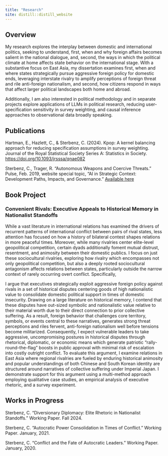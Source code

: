 ```yaml
---
title: "Research"
site: distill::distill_website
---
```



## Overview

My research explores the interplay between domestic and international politics, seeking to understand, first, when and why foreign affairs becomes salient in the national dialogue, and, second, the ways in which the political climate at home affects state behavior on the international stage. With a substantive focus on East Asia, my dissertation examines first, when and where states strategically pursue aggressive foreign policy for domestic ends, leveraging interstate rivalry to amplify perceptions of foreign threat and rile anti-foreign nationalism, and second, how citizens respond in ways that affect larger political landscapes both home and abroad. 

Additionally, I am also interested in political methodology and in separate projects explore applications of LLMs in political research, reducing user-specification sensitivity in survey weighting, and causal inference approaches to observational data broadly speaking. 

## Publications

Hartman, E., Hazlett, C., & Sterbenz, C. (2024). Kpop: A kernel balancing approach for reducing 
specification assumptions in survey weighting. Journal of the Royal Statistical Society Series A: Statistics in Society. <a href="https://doi.org/10.1093/jrsssa/qnae082" target="blank">https://doi.org/10.1093/jrsssa/qnae082</a> 
   
Sterbenz, C., Trager, R. “Autonomous Weapons and Coercive Threats.” Pulse, Feb. 2019, website special topic, “AI in Strategic Context: Development Paths, Impacts, and Governance.” [Available here](https://escholarship.org/uc/item/2zx599j8)


## Book Project

### Convenient Rivals: Executive Appeals to Historical Memory in Nationalist Standoffs

While a vast literature in international relations has examined the drivers of recurrent patterns of international conflict between pairs of rival states, less attention has focused on how a history of bilateral contest shapes relations in more peaceful times. Moreover, while many rivalries center elite-level geopolitical competition, certain dyads additionally foment mutual distrust, resentment, and animosity between their domestic publics. I focus on just these sociocultural rivalries, exploring how rivalry which encompasses not only geopolitical competition, but also a deeply rooted sociocultural antagonism affects relations between states, particularly outside the narrow context of rarely occurring overt conflict. Specifically, 

I argue that executives strategically exploit aggressive foreign policy against rivals in a set of historical disputes centering goods of high nationalistic value to consolidate domestic political support in times of domestic insecurity. Drawing on a large literature on historical memory, I contend that these disputes have out-sized symbolic and nationalistic value relative to their material worth due to their direct connection to prior collective suffering. As a result, foreign behavior that challenges core territory, symbols, or events central to these narratives, generates strong threat perceptions and riles fervent, anti-foreign nationalism well before tensions become militarized. Consequently, I expect vulnerable leaders to take aggressive, uncompromising postures in historical disputes through rhetorical, diplomatic, or economic means which generate patriotic “rally-round-the-flag” boosts in public approval with minimal risk of escalation into costly outright conflict. To evaluate this argument, I examine relations in East Asia where regional rivalries are fueled by enduring historical animosity and popular understandings of both Chinese and South Korean identity are structured around narratives of collective suffering under Imperial Japan. I demonstrate support for this argument using a multi-method approach employing qualitative case studies, an empirical analysis of executive rhetoric, and a survey experiment.

## Works in Progress

Sterbenz, C. “Diversionary Diplomacy: Elite Rhetoric in Nationalist Standoffs.” Working Paper. Fall 2024.

Sterbenz, C. “Autocratic Power Consolidation in Times of Conflict.” Working Paper. January, 2021.

Sterbenz, C. “Conflict and the Fate of Autocratic Leaders.” Working Paper. January, 2020. 

<!--
## logner book blurb before
Building upon a large literature on diversionary war, I find that executives often strategically exploit aggressive foreign policy against such rivals far short of outright war in an effort to consolidate political support in times of severe domestic insecurity. In so doing, they exploit the psychology of out-group threat to unite the public in opposition to a foreign adversary and divert attention away from controversies at home. In particular, vulnerable leaders draw upon historical memory of prior suffering at the hands of a foreign foe in a set of historical disputes centering goods of high nationalistic value.

Drawing on a large, cross-disciplinary literature on collective memory and national identity, I contend that these historical disputes have out-sized symbolic and nationalistic value relative to their material worth due to their direct connection to prior collective suffering. In these disputes, foreign behavior is cast as a direct challenge to core territory, symbols, or events central to narratives which structure national identity, generating strong threat perceptions and riling fervent, anti-foreign nationalism well before tensions become militarized. Consequently, I expect vulnerable leaders to take aggressive, uncompromising postures in historical disputes against long-time rivals through rhetorical, diplomatic, or economic means which generate patriotic “rally-round-the-flag” boosts in public approval with minimal risk of escalation into costly outright conflict. Further, I argue that foreign policy reputation plays an important mediating role in the choice to initiate versus escalate disputes. Finally, I assert that while territorial issues are especially effective in riling strong domestic reactions, they come at higher cost of risky escalation into overt conflict. I therefore expect executives to re-aggravate dormant territorial disputes only when facing an especially severe degree of political vulnerability.


To evaluate this argument, I examine relations in East Asia where regional rivalries are fueled by enduring historical animosity and popular understandings of both Chinese and South Korean identity are structured around narratives of collective suffering under Imperial Japan. I first conduct a series of close case studies examining how various leaders highlight or downplay their bilateral historical disputes in accordance with their domestic political vulnerability. Next, I collect and analyze a large-volume of public facing executive rhetoric regarding foreign affairs. Using these data, I evaluate whether heightened political insecurity corresponds to increased attention and hostility toward rivals, particularly in long-running historical disputes. Finally, I evaluate whether there is causal, micro-level evidence of the central psychological mechanism at work among average citizens using a survey experiment in South Korea and China.


## Dissertation Abstract

I examine first, when and where states strategically pursue aggressive foreign policy that falls short of militarized conflict, and second, how citizens respond in ways that affect larger political landscapes both home and abroad. I argue that in times of acute internal political insecurity, leaders exploit their informational advantage and agenda setting power over foreign affairs to strategically draw focus toward international tensions. In so doing, they exploit the psychology of out-group threat to unite the public in opposition to a foreign adversary and divert attention away from domestic controversies. I posit that disputes tapping into historical rivalries and framing foreign behavior as a violation of national sovereignty, identity, or pride rile strong nationalistic sentiment making them uniquely effective in bolstering regime support. I therefore expect vulnerable leaders to highlight aggression in nationalistic disputes against long-time rivals. To test this theory, I track elite rhetoric in South Korea, China and Japan, examining when specific foreign policy issues gain salience domestically and the link between hostile foreign policy and domestic insecurity. Next, I seek causal, micro-level evidence of the underlying psychological mechanism, examining how average citizens respond to assertive foreign policy in an online survey experiment in China and South Korea. -->


<!--
<table>
<tr>
<td>
<img align="left" src="./photos/dokdo_1.png" width="330" height="325">
</td>
<td>
<img align="left" src="./photos/dokdo_2.png" width="330" height="325">
</td>
</tr>
</table>

In the wake of numerous corruption scandals within his administration and party, President Kim Yong Sam televises his phone call to South Korean police on Dokdo Island announcing the building of a new Warf on the disputed island in the weeks directly preceding the 1996 Legislative Elections. This sparks strong complaints from the Japanese side leading to the breakdown of diplomatic relations.
-->